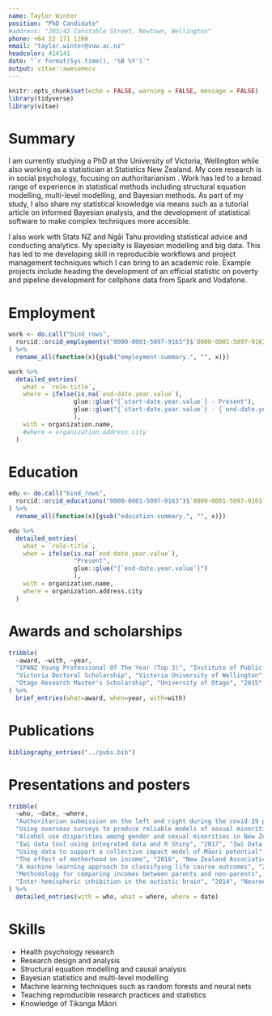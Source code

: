 ```yaml
---
name: Taylor Winter
position: "PhD Candidate"
#address: "203/42 Constable Street, Newtown, Wellington"
phone: +64 22 171 1260
email: "taylor.winter@vuw.ac.nz"
headcolor: 414141
date: "`r format(Sys.time(), '%B %Y')`"
output: vitae::awesomecv
---
```


```r
knitr::opts_chunk$set(echo = FALSE, warning = FALSE, message = FALSE)
library(tidyverse)
library(vitae)

```

# Summary

I am currently studying a PhD at the University of Victoria, Wellington while also working as a statistician at Statistics New Zealand. My core research is in social psychology, focusing on authoritarianism . Work has led to a broad range of experience in statistical methods including structural equation modelling, multi-level modelling, and Bayesian methods. As part of my study, I also share my statistical knowledge via means such as a tutorial article on informed Bayesian analysis, and the development of statistical software to make complex techniques more accesible.

I also work with Stats NZ and Ngāi Tahu providing statistical advice and conducting analytics. My specialty is Bayesian modelling and big data. This has led to me developing skill in reproducible workflows and project management techniques which I can bring to an academic role. Example projects include heading the development of an official statistic on poverty and pipeline development for cellphone data from Spark and Vodafone.

# Employment

```r
work <- do.call("bind_rows",
  rorcid::orcid_employments("0000-0001-5097-9163")$`0000-0001-5097-9163`$`affiliation-group`$summaries
) %>%
  rename_all(function(x){gsub("employment-summary.", "", x)})

work %>%
  detailed_entries(
    what = `role-title`,
    where = ifelse(is.na(`end-date.year.value`),
                  glue::glue("{`start-date.year.value`} - Present"),
                  glue::glue("{`start-date.year.value`} - {`end-date.year.value`}")
                  ),
    with = organization.name,
    #where = organization.address.city
  )
```
 
# Education

```r

edu <- do.call("bind_rows",
  rorcid::orcid_educations("0000-0001-5097-9163")$`0000-0001-5097-9163`$`affiliation-group`$summaries
) %>%
  rename_all(function(x){gsub("education-summary.", "", x)})

edu %>% 
  detailed_entries(
    what = `role-title`, 
    when = ifelse(is.na(`end-date.year.value`),
                  "Present",
                  glue::glue("{`end-date.year.value`}")
                  ),
    with = organization.name,
    where = organization.address.city
  )
```

# Awards and scholarships

```r
tribble(
  ~award, ~with, ~year,
  "IPANZ Young Professional Of The Year (Top 3)", "Institute of Public Administration NZ", "2018",
  "Victoria Doctoral Scholarship", "Victoria University of Wellington", "2018",
  "Otago Research Master's Scholarship", "University of Otago", "2015"
) %>%
  brief_entries(what=award, when=year, with=with)
```

# Publications

```r
bibliography_entries("../pubs.bib")

```

# Presentations and posters

```r
tribble(
  ~who, ~date, ~where,
  "Authoritarian submission on the left and right during the covid-19 pandemic in New Zealand", "2020", "New Zealand Psychological Society Conference, Wellington",
  "Using overseas surveys to produce reliable models of sexual minorities", "2019", "New Zealand Population Conference, Wellington",
  "Alcohol use disparities among gender and sexual minorities in New Zealand (Poster)", "2019", "Collaborative Perspectives on Addiction, Rhode Island",
  "Iwi data tool using integrated data and R Shiny", "2017", "Iwi Data Conference, Christchurch",
  "Using data to support a collective impact model of Māori potential", "2016", "Population Association of New Zealand Conference, Christchurch",
  "The effect of motherhood on income", "2016", "New Zealand Association of Economists conference, Wellington",
  "A machine learning approach to classifying life course outcomes", "2016", "Longitudinal and multivariate analysis network (Stats NZ), Wellington",
  "Methodology for comparing incomes between parents and non-parents", "2016", "Statistical methods seiminar (Stats NZ), Wellington",
  "Inter-hemispheric inhibition in the autistic brain", "2014", "Neuroethics seminar, Dunedin"
) %>%
  detailed_entries(with = who, what = where, where = date)
```

# Skills

* Health psychology research
* Research design and analysis
* Structural equation modelling and causal analysis
* Bayesian statistics and multi-level modelling
* Machine learning techniques such as random forests and neural nets
* Teaching reproducible research practices and statistics
* Knowledge of Tikanga Māori